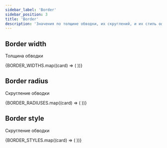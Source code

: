 ```yaml
---
sidebar_label: 'Border'
sidebar_position: 3
title: 'Border'
description: 'Значения по толщине обводки, их скруглений, и их стиль оформления'
---
```





<headermeta
  title='Border'
  description='Включает в себя, значение по толщине обводки, их скруглений, и их стиль оформления'
  designer='Олег Астахов'
  developer='Кирилл Артуров'
  version='1.0'
  status='Work in progress'
  json='JSON'
  sass='SASS'
  bitbucketLink='https://google.com'
  figmaLink='https://google.com'
  jiraLink='https://google.com'
  headerImage={headerImage}
/>

## Border width

Толщина обводки

<docviewport>
  <examples cols={3}>
     {BORDER_WIDTHS.map((card) => (
      <example key={card.name} exampleCode={card.exampleCode}>
        <Card {...card} />
      </example>
    ))}
  </examples>
</docviewport>

<divider />

## Border radius

Скругление обводки

<docviewport>
  <examples cols={3}>
    {BORDER_RADIUSES.map((card) => (
      <example key={card.name} exampleCode={card.exampleCode}>
        <Card {...card} />
      </example>
    ))}
  </examples>
</docviewport>


<divider />

## Border style

Скругление обводки

<docviewport>
  <examples cols={2}>
    {BORDER_STYLES.map((card) => (
      <example key={card.name} exampleCode={card.exampleCode}>
        <Card {...card} />
      </example>
    ))}
  </examples>
</docviewport>


<divider marginTop={128} marginBottom={0} />
